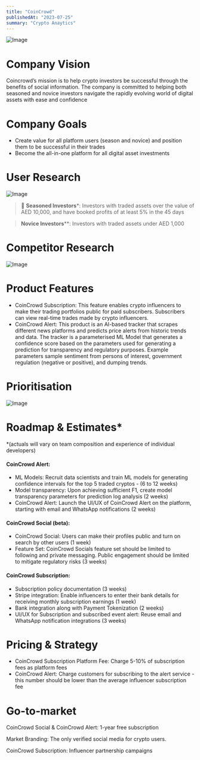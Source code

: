 ```yaml
---
title: "CoinCrowd"
publishedAt: "2023-07-25"
summary: "Crypto Anaytics"
---
```


![Image](/coincrowd-banner.jpeg)
# Company Vision

Coincrowd’s mission is to help crypto investors be successful through the benefits of social information. The company is committed to helping both seasoned and novice investors navigate the rapidly evolving world of digital assets with ease and confidence

# Company Goals

- Create value for all platform users (season and novice) and position them to be successful in their trades
- Become the all-in-one platform for all digital asset investments

# User Research

![Image](/prd-3-1.jpg)


> 🚧 **Seasoned Investors***: Investors with traded assets over the value of AED 10,000, and have booked profits of at least 5% in the 45 days

> **Novice Investors****: Investors with traded assets under AED 1,000


# Competitor Research

![Image](/prd-3-2.jpg)

# Product Features

- CoinCrowd Subscription: This feature enables crypto influencers to make their trading portfolios public for paid subscribers. Subscribers can view real-time trades made by crypto influencers.
- CoinCrowd Alert: This product is an AI-based tracker that scrapes different news platforms and predicts price alerts from historic trends and data. The tracker is a parameterised ML Model that generates a confidence score based on the parameters used for generating a prediction for transparency and regulatory purposes. Example parameters sample sentiment from persons of interest, government regulation (negative or positive), and dumping trends.

# **Prioritisation**

![Image](/prd-3-3.jpg)

# Roadmap & Estimates*

*(actuals will vary on team composition and experience of individual developers)

#### CoinCrowd Alert:

- ML Models: Recruit data scientists and train ML models for generating confidence intervals for the top 5 traded cryptos - (6 to 12 weeks)
- Model transparency: Upon achieving sufficient F1, create model transparency parameters for prediction log analysis (2 weeks)
- CoinCrowd Alert: Launch the UI/UX of CoinCrowd Alert on the platform, starting with email and WhatsApp notifications (2 weeks)

#### CoinCrowd Social (beta):

- CoinCrowd Social: Users can make their profiles public and turn on search by other users (1 week)
- Feature Set: CoinCrowd Socials feature set should be limited to following and private messaging. Public engagement should be limited to mitigate regulatory risks (3 weeks)

#### CoinCrowd Subscription:

- Subscription policy documentation (3 weeks)
- Stripe integration: Enable influencers to enter their bank details for receiving monthly subscription earnings (1 week)
- Bank integration along with Payment Tokenization (2 weeks)
- UI/UX for Subscription and subscribed event alert: Reuse email and WhatsApp notification integrations (3 weeks)

# **Pricing & Strategy**

- CoinCrowd Subscription Platform Fee: Charge 5-10% of subscription fees as platform fees
- CoinCrowd Alert: Charge customers for subscribing to the alert service - this number should be lower than the average influencer subscription fee

# **Go-to-market**

CoinCrowd Social & CoinCrowd Alert: 1-year free subscription

Market Branding: The only verified social media for crypto users.

CoinCrowd Subscription: Influencer partnership campaigns